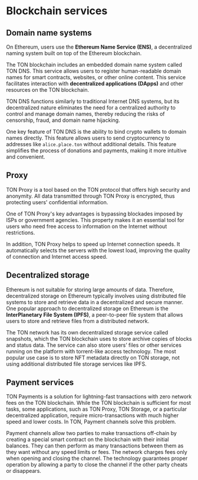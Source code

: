 
# Blockchain services

## Domain name systems

On Ethereum, users use the **Ethereum Name Service (ENS)**, a decentralized naming system built on top of the Ethereum blockchain.

The TON blockchain includes an embedded domain name system called TON DNS. This service allows users to register human-readable domain names for smart contracts, websites, or other online content. This service facilitates interaction with **decentralized applications (DApps)** and other resources on the TON blockchain. 

TON DNS functions similarly to traditional Internet DNS systems, but its decentralized nature eliminates the need for a centralized authority to control and manage domain names, thereby reducing the risks of censorship, fraud, and domain name hijacking.

One key feature of TON DNS is the ability to bind crypto wallets to domain names directly. This feature allows users to send cryptocurrency to addresses like `alice.place.ton` without additional details. This feature simplifies the process of donations and payments, making it more intuitive and convenient.

## Proxy

TON Proxy is a tool based on the TON protocol that offers high security and anonymity. All data transmitted through TON Proxy is encrypted, thus protecting users' confidential information.

One of TON Proxy's key advantages is bypassing blockades imposed by ISPs or government agencies. This property makes it an essential tool for users who need free access to information on the Internet without restrictions.

In addition, TON Proxy helps to speed up Internet connection speeds. It automatically selects the servers with the lowest load, improving the quality of connection and Internet access speed. 

## Decentralized storage

Ethereum is not suitable for storing large amounts of data. Therefore, decentralized storage on Ethereum typically involves using distributed file systems to store and retrieve data in a decentralized and secure manner. One popular approach to decentralized storage on Ethereum is the **InterPlanetary File System (IPFS)**, a peer-to-peer file system that allows users to store and retrieve files from a distributed network.

The TON network has its own decentralized storage service called snapshots, which the TON blockchain uses to store archive copies of blocks and status data. The service can also store users’ files or other services running on the platform with torrent-like access technology. The most popular use case is to store NFT metadata directly on TON storage, not using additional distributed file storage services like IPFS.

## Payment services

TON Payments is a solution for lightning-fast transactions with zero network fees on the TON blockchain. While the TON blockchain is sufficient for most tasks, some applications, such as TON Proxy, TON Storage, or a particular decentralized application, require micro-transactions with much higher speed and lower costs. In TON, Payment channels solve this problem. 

Payment channels allow two parties to make transactions off-chain by creating a special smart contract on the blockchain with their initial balances. They can then perform as many transactions between them as they want without any speed limits or fees. The network charges fees only when opening and closing the channel. The technology guarantees proper operation by allowing a party to close the channel if the other party cheats or disappears.


<Feedback />
